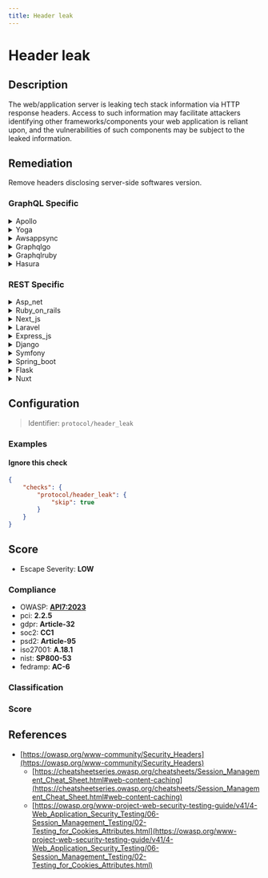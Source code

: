 ```yaml
---
title: Header leak
---
```


# Header leak

## Description

The web/application server is leaking tech stack information via HTTP response headers.
Access to such information may facilitate attackers identifying other frameworks/components your web application is reliant upon, and the vulnerabilities of such components may be subject to the leaked information.


## Remediation

Remove headers disclosing server-side softwares version.



### GraphQL Specific

<details>
    <summary>Apollo</summary>

To address the header leak issue in the Apollo framework engine, ensure that sensitive information is not included in HTTP headers. Configure the server to remove or obfuscate headers that may reveal details about the backend systems, such as the 'Server', 'X-Powered-By', or custom headers that expose implementation details. Regularly review the headers sent by the server and update the Apollo server configuration to prevent information leakage.

</details>

<details>
    <summary>Yoga</summary>

To address the header leak issue in the Yoga framework engine, ensure that sensitive information is not included in HTTP response headers. Configure the server to remove or obfuscate headers that may reveal details about the underlying software, such as the 'Server', 'X-Powered-By', or custom headers that expose stack traces or error messages. Regularly review the headers sent by the server and apply updates to the Yoga framework and related dependencies to incorporate security patches that prevent header leakage.

</details>

<details>
    <summary>Awsappsync</summary>

To mitigate header leaks in AWS AppSync, ensure that your resolvers do not inadvertently pass sensitive information through HTTP headers. Implement strict output filtering to remove any headers that are not explicitly required for the client's functionality. Additionally, review your logging configuration to prevent sensitive header information from being stored in logs. Regularly audit your API and resolver configurations for security best practices.

</details>

<details>
    <summary>Graphqlgo</summary>

To mitigate the risk of header leaks in a GraphQL Go framework engine, ensure that sensitive information is not included in error messages or logging. Implement proper error handling that sanitizes data before it is sent to the client. Additionally, configure the server to use secure headers and consider employing middleware that can help manage and obscure headers that may contain sensitive information.

</details>

<details>
    <summary>Graphqlruby</summary>

To mitigate header leaks in the GraphQL Ruby framework, ensure that sensitive information is not included in error messages or headers. Implement proper error handling to catch exceptions and sanitize the output. Additionally, configure the GraphQL context to exclude any sensitive data that should not be exposed to clients. Regularly review your code and headers to ensure that no sensitive information is being inadvertently leaked.

</details>

<details>
    <summary>Hasura</summary>

To mitigate header leaks in the Hasura framework engine, ensure that you configure the server to prevent sensitive information from being exposed through HTTP headers. This can be achieved by customizing the `webhook` or `jwt-secret` configurations to avoid sending detailed error messages or server information. Additionally, regularly review and update your security headers to use best practices for HTTP security.

</details>


### REST Specific

<details>
    <summary>Asp_net</summary>

Configure the ASP.NET application to remove or replace server headers that disclose detailed version information. This can be achieved by customizing the 'customHeaders' section in the web.config file or by implementing a response filter in the Global.asax.cs to strip out the 'Server' and 'X-AspNet-Version' headers from all outgoing responses.

</details>

<details>
    <summary>Ruby_on_rails</summary>

In the Ruby on Rails framework, configure the application to omit or customize HTTP response headers that reveal detailed version information. In the 'config/environments/production.rb' file, set 'config.action_dispatch.default_headers' to exclude headers like 'X-Powered-By' and 'Server', or use a middleware to filter out these headers before sending the response to the client.

</details>

<details>
    <summary>Next_js</summary>

Configure the Next.js application to remove or customize server-specific HTTP headers. Utilize middleware or custom server configurations to override or omit headers like 'X-Powered-By' that reveal the tech stack. Ensure that the 'server' header is not disclosing detailed version information, and consider using security-related headers such as 'Content-Security-Policy' to enhance protection against client-side attacks.

</details>

<details>
    <summary>Laravel</summary>

In the Laravel framework, to prevent the server from leaking tech stack information via HTTP response headers, you can use middleware to modify or remove headers that disclose sensitive information. Create a custom middleware that strips out headers like 'X-Powered-By', 'Server', or any other headers that reveal details about the underlying technology. Register this middleware in the global middleware stack to ensure it applies to all responses sent by the application.

</details>

<details>
    <summary>Express_js</summary>

Configure the Express.js application to suppress server information from the HTTP response headers. This can be achieved by setting the 'x-powered-by' header to false using app.disable('x-powered-by'), and by using middleware like 'helmet' to remove other common headers that might reveal sensitive information.

</details>

<details>
    <summary>Django</summary>

Configure the Django application to remove or customize the 'X-Powered-By' and 'Server' HTTP response headers that disclose server information. This can be achieved by overriding the default headers using middleware or directly in the Django settings by setting 'SECURE_BROWSER_XSS_FILTER' and 'SECURE_CONTENT_TYPE_NOSNIFF' to True, and using the 'SecurityMiddleware' to remove the headers.

</details>

<details>
    <summary>Symfony</summary>

In the Symfony framework, to prevent leaking tech stack information through HTTP response headers, configure the web server to suppress or modify headers like 'X-Powered-By' and 'Server'. Additionally, use the 'security.headers' configuration in Symfony to remove or customize headers such as 'X-Symfony-Version'. Ensure that the 'expose_php' directive in 'php.ini' is set to 'off' to prevent PHP version disclosure.

</details>

<details>
    <summary>Spring_boot</summary>

In the Spring Boot application, configure the application.properties or application.yml file to include properties that suppress the server version information from the HTTP response headers. Set 'server.servlet.session.tracking-modes=cookie' to prevent the JSESSIONID from being appended to the URL, and use 'server.error.include-stacktrace=never' to avoid stack trace information leakage. Additionally, implement a custom WebSecurityConfigurerAdapter to further customize the HTTP headers using the headers() method to ensure no sensitive information is exposed.

</details>

<details>
    <summary>Flask</summary>

Configure the Flask application to suppress server information in HTTP response headers. This can be achieved by customizing the default Flask response object or by using extensions like Flask-Talisman to set server headers more securely.

</details>

<details>
    <summary>Nuxt</summary>

Configure the Nuxt.js application to suppress or customize server headers. Utilize the `render` configuration in `nuxt.config.js` to remove or modify the `X-Powered-By` header and any other headers that may reveal sensitive information about the server or framework. Additionally, consider using middleware or server configurations to further obscure headers that could leak tech stack details.

</details>

## Configuration

> Identifier: `protocol/header_leak`



### Examples



#### Ignore this check

```json
{
    "checks": {
        "protocol/header_leak": {
            "skip": true
        }
    }
}
```




## Score

- Escape Severity: **<span className="low-severity">LOW</span>**

### Compliance

- OWASP: **[API7:2023](https://github.com/OWASP/API-Security/blob/master/editions/2023/en/0xa7-server-side-request-forgery.md)**
- pci: **2.2.5**
- gdpr: **Article-32**
- soc2: **CC1**
- psd2: **Article-95**
- iso27001: **A.18.1**
- nist: **SP800-53**
- fedramp: **AC-6**

### Classification






### Score




## References

- [https://owasp.org/www-community/Security_Headers](https://owasp.org/www-community/Security_Headers)
  - [https://cheatsheetseries.owasp.org/cheatsheets/Session_Management_Cheat_Sheet.html#web-content-caching](https://cheatsheetseries.owasp.org/cheatsheets/Session_Management_Cheat_Sheet.html#web-content-caching)
  - [https://owasp.org/www-project-web-security-testing-guide/v41/4-Web_Application_Security_Testing/06-Session_Management_Testing/02-Testing_for_Cookies_Attributes.html](https://owasp.org/www-project-web-security-testing-guide/v41/4-Web_Application_Security_Testing/06-Session_Management_Testing/02-Testing_for_Cookies_Attributes.html)
  